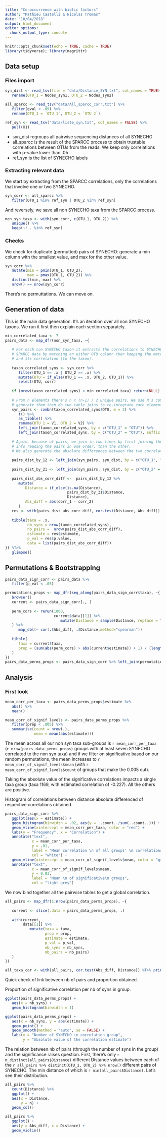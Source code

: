 ```yaml
---
title: "Co-occurrence with biotic factors"
author: "Mathieu Castelli & Nicolas Tromas"
date: "10/04/2018"
output: html_document
editor_options: 
  chunk_output_type: console
---
```


```r
knitr::opts_chunk$set(echo = TRUE, cache = TRUE)
library(tidyverse); library(magrittr)
```

## Data setup
### Files import

```r
syn_dist <- read_tsv(file = "data/Distance_SYN.txt", col_names = TRUE) %>% 
   rename(OTU_1 = Nodes_syn1, OTU_2 = Nodes_syn2)

all_sparcc <- read_tsv("data/All_sparcc_corr.txt") %>% 
   filter(qval < .05) %>% 
   rename(OTU_1 = `OTU 1`, OTU_2 = `OTU 2`)

ref_syn <- read_tsv("data/liste_syn.txt", col_names = FALSE) %>% 
   pull(X1)
```
- syn_dist regroups all pairwise sequencing distances of all SYNECHO
- all_sparcc is the result of the SPARCC process to obtain trustable correlations between OTUs from the reads. We keep only correlations with p-value lower than .05
- ref_syn is the list of SYNECHO labels

### Extracting relevant data
We start by extracting from the SPARCC correlations, only the correlations that involve one or two SYNECHO.

```r
syn_corr <- all_sparcc %>%
   filter(OTU_1 %in% ref_syn | OTU_2 %in% ref_syn)
```

And reversely, we save all non SYNECHO taxa from the SPARCC process.
```r
non_syn_taxa <- with(syn_corr, c(OTU_1, OTU_2)) %>%
   unique() %>%
   keep(~! . %in% ref_syn)
```
### Checks
We check for duplicate (permutted) pairs of SYNECHO: generate a min column with the smallest value, and max for the other value.
```r
syn_corr %>% 
   mutate(min = pmin(OTU_1, OTU_2),
          max = pmax(OTU_1, OTU_2)) %>% 
   distinct(min, max) %>% 
   nrow() == nrow(syn_corr)
```
There's no permuttations. We can move on.

## Generation of data
This is the main data generation. It's an iteration over all non SYNECHO taxons.
We run it first then explain each section separately.

```r
min_correlated_taxa <- 7
pairs_data <- map_dfr(non_syn_taxa, ~{
   
   # For each non SYNECHO taxon it extracts the correlations to SYNECHOs from the
   # SPARCC data by matching on either OTU column then keeping the matched OTU 
   # and its correlation (to the taxon).
   
   taxon_correlated_syns <- syn_corr %>%
      filter(OTU_1 == .x | OTU_2 == .x) %>%
      mutate(OTU = if_else(OTU_1 == .x, OTU_2, OTU_1)) %>% 
      select(OTU, corr)
   
   if (nrow(taxon_correlated_syns) < min_correlated_taxa) return(NULL)   
   
   # From n elements there's n x (n-1) / 2 unique pairs. We use R's combn to 
   # generate them then do two table joins to re-integrate each element's info.
   syn_pairs <- combn(taxon_correlated_syns$OTU, m = 2) %>%
      t() %>% 
      as_tibble() %>%
      rename(OTU_1 = V1, OTU_2 = V2) %>% 
      left_join(taxon_correlated_syns, by = c("OTU_1" = "OTU")) %>% 
      left_join(taxon_correlated_syns, by = c("OTU_2" = "OTU"), suffix = c("_1", "_2"))
   
   # Again, because of pairs, we join in two times by first joining the distance
   # info reading the pairs in one order, than the other.
   # We also generate the absolute differences between the two correlations.
   
   pairs_dist_by_12 <- left_join(syn_pairs, syn_dist, by = c("OTU_1", "OTU_2"))
   
   pairs_dist_by_21 <- left_join(syn_pairs, syn_dist, by = c("OTU_2" = "OTU_1", "OTU_1" = "OTU_2"))
   
   pairs_dist_abs_corr_diff <-  pairs_dist_by_12 %>% 
      mutate(
         Distance = if_else(is.na(Distance),
                            pairs_dist_by_21$Distance,
                            Distance),
         Abs_diff = abs(corr_1 - corr_2)
      )
   res <- with(pairs_dist_abs_corr_diff, cor.test(Distance, Abs_diff))
   
   tibble(taxa = .x,
          nb_syns = nrow(taxon_correlated_syns),
          nb_pairs =  nrow(pairs_dist_abs_corr_diff),
          estimate = res$estimate,
          p_val = res$p.value,
          data = list(pairs_dist_abs_corr_diff))
}) %T>% 
   glimpse()
```

## Permutations & Bootstrapping
```r
pairs_data_sign_corr <- pairs_data %>%
   filter(p_val < .05)

permutations_props <- map_dfr(seq_along(pairs_data_sign_corr$taxa), ~{
   browser()
   current <- pairs_data_sign_corr[., ]
   
   perm_cors <- rerun(1000,
                      current$data[[1]] %>% 
                         mutate(Distance = sample(Distance, replace = TRUE))
   ) %>% 
      map_dbl(~ cor(.$Abs_diff, .$Distance,method="spearman"))
   
   tibble(
      taxa = current$taxa,
      prop = (sum(abs(perm_cors) > abs(current$estimate)) + 1) / (length(perm_cors) + 1),
   )
})
pairs_data_perms_props <- pairs_data_sign_corr %>% left_join(permutations_props, by = c("taxa"))
```

## Analysis
### First look

```r
mean_corr_per_taxa <- pairs_data_perms_props$estimate %>% 
   abs() %>% 
   mean()

mean_corr_of_signif_levels <- pairs_data_perms_props %>% 
   filter(prop < .005) %>% 
   summarise(count = nrow(.),
             mean = mean(abs(estimate)))
```
The mean across all our non syn taxa sub-groups is `r mean_corr_per_taxa` (`r nrow(pairs_data_perms_props)` groups with at least seven SYNECHO correlated to the non syn taxa) and if we filter on significative based on our random permutations, the mean increases to `r mean_corr_of_signif_levels$mean` (with `r mean_corr_of_signif_levels$count` of groups that make the 0.005 cut).

Taking the absolute value of the significative correlations impacts a single taxa group (taxa 1169, with estimated correlation of -0.227). All the others are positive. 

Histogram of correlations between distance absolute differenced of respective correlations obtained.
```r
pairs_data_sign_corr %>% 
   ggplot(aes(x = estimate)) +
   geom_histogram(binwidth = .02, aes(y = ..count../sum(..count..))) +
   geom_vline(xintercept = mean_corr_per_taxa, color = "red") +
   labs(y = "Frequency", x = "Correlation") +
   annotate("text",
            x = mean_corr_per_taxa,
            y = .01,
            label = "Mean correlation \n of all groups' \n correlations.",
            col = "white") +
   geom_vline(xintercept = mean_corr_of_signif_levels$mean, color = "green") +
   annotate("text",
            x = mean_corr_of_signif_levels$mean,
            y = 0.03,
            label = "Mean \n of significative\n groups", 
            col = "light grey")
```

We now bind together all the pairwise tables to get a global correlation.

```r
all_pairs <- map_dfr(1:nrow(pairs_data_perms_props), ~{
   
   current <- slice(.data = pairs_data_perms_props, .)
   
   with(current,
        data[[1]] %>% 
           mutate(taxa = taxa,
                  prop = prop,
                  estimate = estimate,
                  p_val = p_val,
                  nb_syns = nb_syns,
                  nb_pairs = nb_pairs)
   )
})

all_taxa_cor <- with(all_pairs, cor.test(Abs_diff, Distance)) %T>% print()
```

Quick check of link between nb of pairs and proportion obtained.

Proportion of significative correlation per nb of syns in group.
```r
ggplot(pairs_data_perms_props) +
   aes(x = nb_syns) +
   geom_histogram(binwidth = 1)
```

```r
ggplot(pairs_data_perms_props) +
   aes(x = nb_syns, y = abs(estimate)) +
   geom_point() +
   geom_smooth(method = "auto", se = FALSE) +
   labs(x = "Number of SYNECHO in correlation group",
        y = "Absolute value of the correlation estimate")
```

The relation between nb of pairs (through the number of syns in the group) and the significance raises question.
First, there's only `r n_distinct(all_pairs$Distance)` different Distance values between each of the `r all_pairs %>% distinct(OTU_1, OTU_2) %>% nrow()` different pairs of SYNECHO. The min distance of which is `r min(all_pairs$Distance)`. Let's see their distribution.


```r
all_pairs %>% 
   count(Distance) %>% 
   ggplot() +
   aes(x = Distance,
       y = n) +
   geom_col()
```

```r
all_pairs %>% 
   ggplot() +
   aes(y = Abs_diff, x = Distance) +
   geom_violin()
```


